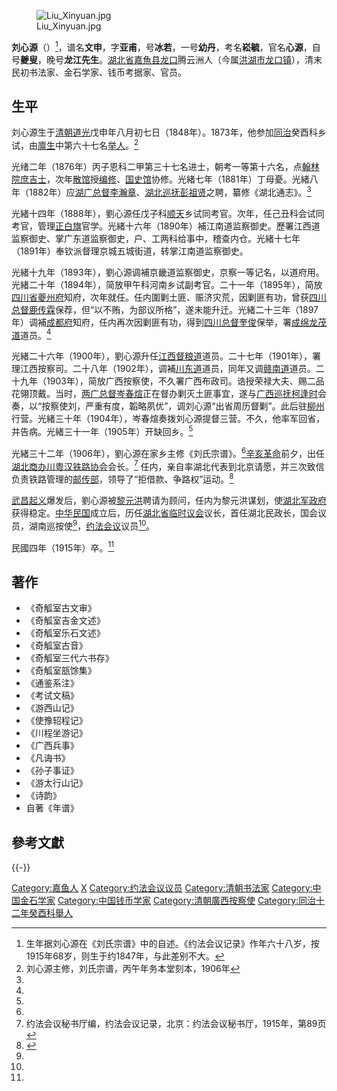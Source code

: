 {{for|民革徐州市第一、二、三届委员会委员|劉心源 (1886年)}}
[[File:Liu_Xinyuan.jpg|thumb]]

'''刘心源'''（{{bd|1848年||1915年|}}）<ref>生年据刘心源在《刘氏宗谱》中的自述。《约法会议记录》作年六十八岁，按1915年68岁，则生于约1847年，与此差别不大。</ref>，谱名'''文申'''，字'''亚甫'''，号'''冰若'''，一号'''幼丹'''，考名'''崧毓'''，官名'''心源'''，自号'''夔叟'''，晚号'''龙江先生'''。[[湖北省|湖北省]][[嘉魚县|嘉魚县]][[龙口镇_(洪湖市)|龙口]]腾云洲人（今属[[洪湖市|洪湖市]][[龙口镇_(洪湖市)|龙口镇]]），清末民初书法家、金石学家、钱币考据家、官员。

==生平==
刘心源生于[[清朝|清朝]][[道光|道光]]戊申年八月初七日（1848年）。1873年，他参加[[同治|同治]]癸酉科乡试，由[[廪生|廪生]]中第六十七名[[举人|举人]]。<ref name=lszp>刘心源主修，刘氏宗谱，丙午年务本堂刻本，1906年</ref>

光绪二年（1876年）丙子恩科二甲第三十七名进士，朝考一等第十六名，点[[翰林院|翰林院]][[庶吉士|庶吉士]]，次年[[散馆|散馆]]授[[编修|编修]]、[[国史馆|国史馆]]协修。光緒七年（1881年）丁母憂。光緒八年（1882年）应[[湖广总督|湖广总督]][[李瀚章|李瀚章]]、[[湖北巡抚|湖北巡抚]][[彭祖贤|彭祖贤]]之聘，纂修《湖北通志》。<ref name=lszp/>

光緒十四年（1888年），劉心源任戊子科[[顺天府|顺天]]乡试同考官。次年，任己丑科会试同考官，管理[[正白旗|正白旗]]官学。光緒十六年（1890年）補江南道监察御史。歷署江西道监察御史、掌广东道监察御史，户、工两科给事中，稽查内仓。光緒十七年（1891年）奉钦派督理京城五城街道，转掌江南道监察御史。

光緒十九年（1893年），劉心源调補京畿道监察御史，京察一等记名，以道府用。光緒二十年（1894年），简放甲午科河南乡试副考官。二十一年（1895年），简放[[四川省|四川省]][[夔州府|夔州府]]知府，次年就任。任内圍剿土匪、赈济灾荒，因剿匪有功，曾获[[四川总督|四川总督]][[鹿传霖|鹿传霖]]保荐，但“以不贿，为部议所格”，遂未能升迁。光緒二十三年（1897年）调補[[成都府|成都府]]知府，任内再次因剿匪有功，得到[[四川总督|四川总督]][[奎俊|奎俊]]保举，署[[成绵龙茂道|成绵龙茂道]]道员。<ref name=lszp/>

光緒二十六年（1900年），劉心源升任[[江西督粮道|江西督粮道]]道员。二十七年（1901年），署理江西按察司。二十八年（1902年），调補[[川东道|川东道]]道员，同年又调[[赣南道|赣南道]]道员。二十九年（1903年），简放广西按察使，不久署广西布政司。诰授荣禄大夫、赐二品花翎顶戴。当时，[[两广总督|两广总督]][[岑春煊|岑春煊]]正在督办剿灭土匪事宜，遂与[[广西巡抚|广西巡抚]][[柯逢时|柯逢时]]会奏，以“按察使刘，严重有度，韜略夙优”，调刘心源“出省周历督剿”。此后驻[[柳州|柳州]]行营。光緒三十年（1904年），岑春煊奏拨刘心源提督三营。不久，他率军回省，并告病。光緒三十一年（1905年）开缺回乡。<ref name=lszp/>

光緒三十二年（1906年），劉心源在家乡主修《刘氏宗谱》。<ref name=lszp/>[[辛亥革命|辛亥革命]]前夕，出任[[湖北商办川粤汉铁路协会|湖北商办川粤汉铁路协会]]会长。<ref name=yf>约法会议秘书厅编，约法会议记录，北京：约法会议秘书厅，1915年，第89页</ref> 任内，亲自率湖北代表到北京请愿，并三次致信负责铁路管理的[[邮传部|邮传部]]，领导了“拒借款、争路权”运动。<ref name=hh>{{Cite web |url=http://honghu.cc/article-761-1.html |title=洪湖史海先贤之金石学家刘心源，洪湖网，2011-11-8 |accessdate=2012-03-07 |archive-date=2012-01-06 |archive-url=https://web.archive.org/web/20120106003148/http://honghu.cc/article-761-1.html |dead-url=yes }}</ref>

[[武昌起义|武昌起义]]爆发后，劉心源被[[黎元洪|黎元洪]]聘请为顾问，任内为黎元洪谋划，使[[湖北军政府|湖北军政府]]获得稳定。[[中华民国|中华民国]]成立后，历任[[湖北省临时议会|湖北省临时议会]]议长，首任湖北民政长，国会议员，湖南巡按使<ref name=hh/>，[[约法会议|约法会议]]议员<ref name=yf/>。

民國四年（1915年）卒。<ref name=hh/>

==著作==
*《奇觚室古文审》
*《奇觚室吉金文述》
*《奇觚室乐石文述》
*《奇觚室古音》
*《奇觚室三代六书存》
*《奇觚室瓿馀集》
*《通鉴系注》
*《考试文稿》
*《游西山记》
*《使豫轺程记》
*《川程坐游记》
*《广西兵事》
*《凡诲书》
*《孙子事证》
*《游太行山记》
*《诗韵》
*自著《年谱》

==參考文獻==
{{reflist}}
{{-}}
{{start box}}
{{s-off}}
{{succession box|[[希賢|希賢]]|[[余誠格|余誠格]]|[[清朝|清朝]][[廣西按察使|廣西按察使]]|光绪二十九年闰五月十三 - 光绪三十一年二月十六<br /><small>1903年7月7日 - 1905年3月21日</small>}}
{{end box}}

{{光緒二年丙子恩科殿試金榜}}
{{湖北行政长官}}
{{DEFAULTSORT:Liu刘}}
[[Category:嘉鱼人|Category:嘉鱼人]]
[[Category:刘姓|X]]
[[Category:约法会议议员|Category:约法会议议员]]
[[Category:清朝书法家|Category:清朝书法家]]
[[Category:中国金石学家|Category:中国金石学家]]
[[Category:中国钱币学家|Category:中国钱币学家]]
[[Category:清朝廣西按察使|Category:清朝廣西按察使]]
[[Category:同治十二年癸酉科舉人|Category:同治十二年癸酉科舉人]]